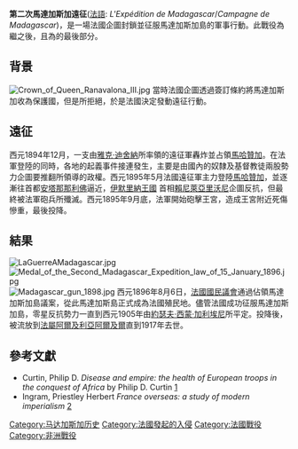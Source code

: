 {{Infobox Military Conflict
|conflict=第二次馬達加斯加遠征<br>(1894-1895)
|partof=[[法蘭西殖民帝國|法蘭西殖民帝國]]中{{le|法國-馬達加斯加戰爭|Franco-Hova Wars}}
|image=[[Image:FrenchTroopsMadagasgar.jpg|300px]]
|caption=1895年5月，法國步兵攻入[[馬哈贊加|馬哈贊加]].
|date=1894年12月-1895年9月
|place=[[馬達加斯加|馬達加斯加]]
|casus=
|territory=
|result=法國勝利
|combatant1={{flagicon|France}} [[法蘭西第三共和國|法蘭西第三共和國]]
|combatant2= [[File:Flag_of_the_Merina_Kingdom.svg|border]] [[伊默里納王國|伊默里納王國]]
|commander1={{flagicon|France}} [[雅克·迪舍納|雅克·迪舍納]]
|commander2=[[File:Flag_of_the_Merina_Kingdom.svg|border]] [[賴尼萊亞里沃尼|賴尼萊亞里沃尼]]
|strength1=15,000人<br>搬運工6,000人
|strength2=70,000人
|casualties1=25人陣亡<ref>Curtin, p.186</ref>
|casualties2=70,000人傷亡或被俘<ref> {{Cite book  | title = A Second Madagascar Expedition | location = 美國 | publisher = New York Times | date = 1895 | pages = 5  | language = en  }} </ref>
|casualties3=6,000名法國人死於疾病
|notes=
}}{{瓜分非洲}}

'''第二次馬達加斯加遠征'''([[French_language|法語]]: ''L'Expédition de Madagascar''/''Campagne de Madagascar'')，是一場法國企圖封鎖並征服馬達加斯加島的軍事行動。此戰役為繼{{le|第一次馬達加斯加遠征|First Madagascar expedition}}之後，且為{{le|法國-馬達加斯加戰爭|Franco-Hova Wars}}的最後部分。

==背景==
[[Image:Crown_of_Queen_Ranavalona_III.jpg|thumb]]
當時法國企圖透過簽訂條約將馬達加斯加收為保護國，但是{{link-en|臘納瓦洛娜三世|Ranavalona III}}所拒絕，於是法國決定發動遠征行動。

==遠征==
西元1894年12月，一支由[[雅克·迪舍納|雅克·迪舍納]]所率領的遠征軍轟炸並占領[[馬哈贊加|馬哈贊加]]。在法軍登陸的同時，各地的起義事件接連發生，主要是由國內的奴隸及基督教徒兩股勢力企圖要推翻{{link-en|臘納瓦洛娜三世|Ranavalona III}}所領導的政權。西元1895年5月法國遠征軍主力登陸[[馬哈贊加|馬哈贊加]]，並逐漸往首都[[安塔那那利佛|安塔那那利佛]]逼近，[[伊默里納王國|伊默里納王國]] 首相[[賴尼萊亞里沃尼|賴尼萊亞里沃尼]]企圖反抗，但最終被法軍砲兵所殲滅。西元1895年9月底，法軍開始砲擊王宮，造成王宮附近死傷慘重，最後{{link-en|臘納瓦洛娜三世|Ranavalona III}}投降。

==結果==
[[Image:LaGuerreAMadagascar.jpg|thumb]]
[[Image:Medal_of_the_Second_Madagascar_Expedition_law_of_15_January_1896.jpg|thumb]]
[[Image:Madagascar_gun_1898.jpg|thumb]]
西元1896年8月6日，[[法國國民議會|法國國民議會]]通過佔領馬達加斯加島議案，從此馬達加斯島正式成為法國殖民地。儘管法國成功征服馬達加斯加島，零星反抗勢力一直到西元1905年由[[約瑟夫·西蒙·加利埃尼|約瑟夫·西蒙·加利埃尼]]所平定。{{link-en|臘納瓦洛娜三世|Ranavalona III}}投降後，被流放到[[法屬阿爾及利亞|法屬阿爾及利亞]][[阿爾及爾|阿爾及爾]]直到1917年去世。
{{Gallery
|width=120
|File:Madagascar French expeditionnary troops Henri Gallichet 1850 1923 La Guerre a Madagascar 1896.jpg|法國遠征軍.
|File:Merina troops in ambush Henri Gallichet 1850 1923 Louis Charles Bombled 1862-1927 La Guerre a Madagascar 1896.jpg|伊默里納王國士兵正在埋伏.
|File:Merina troops Henri Gallichet 1850 1923 Louis Charles Bombled 1862-1927 La Guerre a Madagascar 1896.jpg|伊默里納王國士兵站崗.
|File:Merina artillery in ambush Henri Gallichet 1850 1923 Louis Charles Bombled 1862-1927 La Guerre a Madagascar 1896.jpg|伊默里納王國砲兵.
|File:Merina troops raising the alarm Henri Gallichet 1850 1923 Louis Charles Bombled 1862-1927 La Guerre a Madagascar 1896.jpg|伊默里納王國士兵發出警訊.
}}

==參考文獻==
{{reflist}}
* Curtin, Philip D. ''Disease and empire: the health of European troops in the conquest of Africa'' by Philip D. Curtin [http://books.google.com/books?id=jVRF8hDyhpgC&pg=PA186]
* Ingram, Priestley Herbert ''France overseas: a study of modern imperialism'' [http://books.google.com/books?id=BOopmtvrsOAC&pg=PA308]

[[Category:马达加斯加历史|Category:马达加斯加历史]]
[[Category:法國發起的入侵|Category:法國發起的入侵]]
[[Category:法國戰役|Category:法國戰役]]
[[Category:非洲戰役|Category:非洲戰役]]